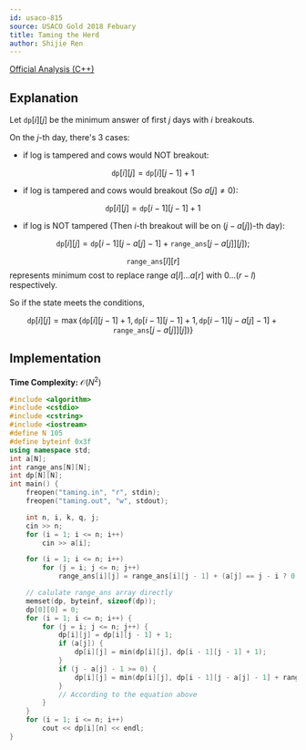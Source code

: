 ```yaml
---
id: usaco-815
source: USACO Gold 2018 Febuary
title: Taming the Herd
author: Shijie Ren
---
```


[Official Analysis (C++)](http://www.usaco.org/current/data/sol_taming_gold_feb18.html)

## Explanation

Let $\texttt{dp}[i][j]$ be the minimum answer of first $j$ days with $i$
breakouts.

On the $j$-th day, there's 3 cases:

- if log is tampered and cows would NOT breakout:

$$
\texttt{dp}[i][j]=\texttt{dp}[i][j-1]+1
$$

- if log is tampered and cows would breakout (So $a[j] \not = 0$):

$$
\texttt{dp}[i][j]=\texttt{dp}[i-1][j-1]+1
$$

- if log is NOT tampered (Then $i$-th breakout will be on $(j-a[j])$-th day):

$$
\texttt{dp}[i][j] = \texttt{dp}[i-1][j-a[j]-1]+\texttt{range\_ans}[j-a[j]][j]);
$$

$$\texttt{range\_ans}[l][r]$$ represents minimum cost to replace range
$a[l]...a[r]$ with $0...(r-l)$ respectively.

So if the state meets the conditions,

$$
\texttt{dp}[i][j] = \max \{ \texttt{dp}[i][j-1]+1 ,\texttt{dp}[i-1][j-1]+1 ,\texttt{dp}[i-1][j-a[j]-1] + \texttt{range\_ans}[j-a[j]][j]) \}
$$

## Implementation

**Time Complexity:** $\mathcal{O}(N^2)$

<LanguageSection>

<CPPSection>

```cpp
#include <algorithm>
#include <cstdio>
#include <cstring>
#include <iostream>
#define N 105
#define byteinf 0x3f
using namespace std;
int a[N];
int range_ans[N][N];
int dp[N][N];
int main() {
	freopen("taming.in", "r", stdin);
	freopen("taming.out", "w", stdout);

	int n, i, k, q, j;
	cin >> n;
	for (i = 1; i <= n; i++)
		cin >> a[i];

	for (i = 1; i <= n; i++)
		for (j = i; j <= n; j++)
			range_ans[i][j] = range_ans[i][j - 1] + (a[j] == j - i ? 0 : 1);

	// calulate range_ans array directly
	memset(dp, byteinf, sizeof(dp));
	dp[0][0] = 0;
	for (i = 1; i <= n; i++) {
		for (j = i; j <= n; j++) {
			dp[i][j] = dp[i][j - 1] + 1;
			if (a[j]) {
				dp[i][j] = min(dp[i][j], dp[i - 1][j - 1] + 1);
			}
			if (j - a[j] - 1 >= 0) {
				dp[i][j] = min(dp[i][j], dp[i - 1][j - a[j] - 1] + range_ans[j - a[j]][j]);
			}
			// According to the equation above
		}
	}
	for (i = 1; i <= n; i++)
		cout << dp[i][n] << endl;
}
```

</CPPSection>

</LanguageSection>